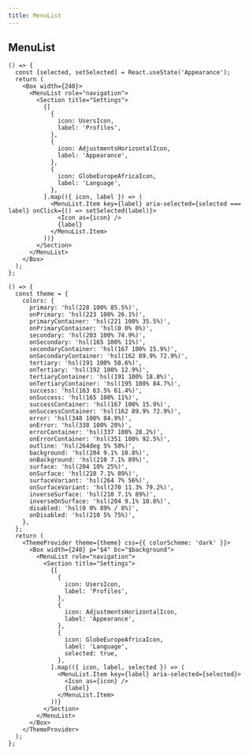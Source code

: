 ```yaml
---
title: MenuList
---
```


## MenuList

```tsx preview
() => {
  const [selected, setSelected] = React.useState('Appearance');
  return (
    <Box width={240}>
      <MenuList role="navigation">
        <Section title="Settings">
          {[
            {
              icon: UsersIcon,
              label: 'Profiles',
            },
            {
              icon: AdjustmentsHorizontalIcon,
              label: 'Appearance',
            },
            {
              icon: GlobeEuropeAfricaIcon,
              label: 'Language',
            },
          ].map(({ icon, label }) => (
            <MenuList.Item key={label} aria-selected={selected === label} onClick={() => setSelected(label)}>
              <Icon as={icon} />
              {label}
            </MenuList.Item>
          ))}
        </Section>
      </MenuList>
    </Box>
  );
};
```

```tsx preview
() => {
  const theme = {
    colors: {
      primary: 'hsl(228 100% 85.5%)',
      onPrimary: 'hsl(223 100% 26.1%)',
      primaryContainer: 'hsl(221 100% 35.5%)',
      onPrimaryContainer: 'hsl(0 0% 0%)',
      secondary: 'hsl(203 100% 74.9%)',
      onSecondary: 'hsl(165 100% 11%)',
      secondaryContainer: 'hsl(167 100% 15.9%)',
      onSecondaryContainer: 'hsl(162 89.9% 72.9%)',
      tertiary: 'hsl(191 100% 58.6%)',
      onTertiary: 'hsl(192 100% 12.9%)',
      tertiaryContainer: 'hsl(191 100% 18.8%)',
      onTertiaryContainer: 'hsl(195 100% 84.7%)',
      success: 'hsl(163 63.5% 61.4%)',
      onSuccess: 'hsl(165 100% 11%)',
      successContainer: 'hsl(167 100% 15.9%)',
      onSuccessContainer: 'hsl(162 89.9% 72.9%)',
      error: 'hsl(348 100% 84.9%)',
      onError: 'hsl(338 100% 20%)',
      errorContainer: 'hsl(337 100% 28.2%)',
      onErrorContainer: 'hsl(351 100% 92.5%)',
      outline: 'hsl(264deg 5% 58%)',
      background: 'hsl(204 9.1% 10.8%)',
      onBackground: 'hsl(210 7.1% 89%)',
      surface: 'hsl(204 10% 25%)',
      onSurface: 'hsl(210 7.1% 89%)',
      surfaceVariant: 'hsl(264 7% 56%)',
      onSurfaceVariant: 'hsl(270 11.3% 79.2%)',
      inverseSurface: 'hsl(210 7.1% 89%)',
      inverseOnSurface: 'hsl(204 9.1% 10.8%)',
      disabled: 'hsl(0 0% 89% / 8%)',
      onDisabled: 'hsl(210 5% 75%)',
    },
  };
  return (
    <ThemeProvider theme={theme} css={{ colorScheme: 'dark' }}>
      <Box width={240} p="$4" bc="$background">
        <MenuList role="navigation">
          <Section title="Settings">
            {[
              {
                icon: UsersIcon,
                label: 'Profiles',
              },
              {
                icon: AdjustmentsHorizontalIcon,
                label: 'Appearance',
              },
              {
                icon: GlobeEuropeAfricaIcon,
                label: 'Language',
                selected: true,
              },
            ].map(({ icon, label, selected }) => (
              <MenuList.Item key={label} aria-selected={selected}>
                <Icon as={icon} />
                {label}
              </MenuList.Item>
            ))}
          </Section>
        </MenuList>
      </Box>
    </ThemeProvider>
  );
};
```
